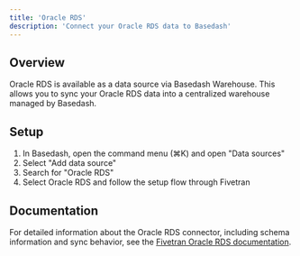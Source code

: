 ```yaml
---
title: 'Oracle RDS'
description: 'Connect your Oracle RDS data to Basedash'
---
```


## Overview

Oracle RDS is available as a data source via Basedash Warehouse. This allows you to sync your Oracle RDS data into a centralized warehouse managed by Basedash.

## Setup

1. In Basedash, open the command menu (⌘K) and open "Data sources"
2. Select "Add data source"
3. Search for "Oracle RDS"
4. Select Oracle RDS and follow the setup flow through Fivetran

## Documentation

For detailed information about the Oracle RDS connector, including schema information and sync behavior, see the [Fivetran Oracle RDS documentation](https://fivetran.com/docs/connectors/databases/oracle/oracle-connector/rds-setup-guide).
